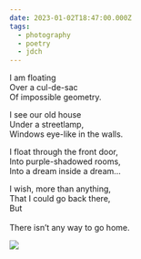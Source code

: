 ```yaml
---
date: 2023-01-02T18:47:00.000Z
tags:
  - photography
  - poetry
  - jdch
---
```

I am floating<br/>
Over a cul-de-sac<br/>
Of impossible geometry.<br/>

I see our old house<br/>
Under a streetlamp,<br/>
Windows eye-like in the walls.<br/>

I float through the front door,<br/>
Into purple-shadowed rooms,<br/>
Into a dream inside a dream...<br/>

I wish, more than anything,<br/>
That I could go back there,<br/>
But<br/><br/>
There isn’t any way to go home.

![](../../assets/photos/20230102-IMG_4639.jpg)

